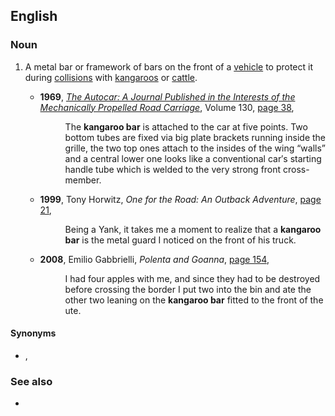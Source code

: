 {{also|kangaroo-bar}}
==English==

===Noun===
{{en-noun|head=[[kangaroo]] [[bar]]}}

# {{lb|en|Australia|colloquial}} A metal bar or framework of bars on the front of a [[vehicle]] to protect it during [[collision]]s with [[kangaroo]]s or [[cattle]].
#* '''1969''', ''[[w:Autocar|The Autocar: A Journal Published in the Interests of the Mechanically Propelled Road Carriage]]'', Volume 130, [http://books.google.com.au/books?id=imAjAQAAMAAJ&q=%22kangaroo+bar%22|%22kangaroo+bars%22+-intitle:%22%22+-inauthor:%22%22&dq=%22kangaroo+bar%22|%22kangaroo+bars%22+-intitle:%22%22+-inauthor:%22%22&hl=en&sa=X&ei=OwCUT9GuGu6OiAfY07GtBA&redir_esc=y page 38],
#*: The '''kangaroo bar''' is attached to the car at five points. Two bottom tubes are fixed via big plate brackets running inside the grille, the two top ones attach to the insides of the wing “walls” and a central lower one looks like a conventional car′s starting handle tube which is welded to the very strong front cross-member.
#* '''1999''', Tony Horwitz, ''One for the Road: An Outback Adventure'', [http://books.google.com.au/books?id=4yMxAQAAIAAJ&q=%22kangaroo+bar%22|%22kangaroo+bars%22+-intitle:%22%22+-inauthor:%22%22&dq=%22kangaroo+bar%22|%22kangaroo+bars%22+-intitle:%22%22+-inauthor:%22%22&hl=en&sa=X&ei=K_6TT6L6FeGeiAeqhrWZBA&redir_esc=y page 21],
#*: Being a Yank, it takes me a moment to realize that a '''kangaroo bar''' is the metal guard I noticed on the front of his truck.
#* '''2008''', Emilio Gabbrielli, ''Polenta and Goanna'', [http://books.google.com.au/books?id=UouywkTy0QkC&pg=PA154&dq=%22kangaroo+bar%22|%22kangaroo+bars%22+-intitle:%22%22+-inauthor:%22%22&hl=en&sa=X&ei=K_yTT9z3F4ahmQXqq5TPAQ&redir_esc=y#v=onepage&q=%22kangaroo%20bar%22|%22kangaroo%20bars%22%20-intitle%3A%22%22%20-inauthor%3A%22%22&f=false page 154],
#*: I had four apples with me, and since they had to be destroyed before crossing the border I put two into the bin and ate the other two leaning on the '''kangaroo bar''' fitted to the front of the ute.

====Synonyms====
* {{l|en|bull bar}}, {{l|en|roo bar}}

===See also===
* {{l|en|cowcatcher}}